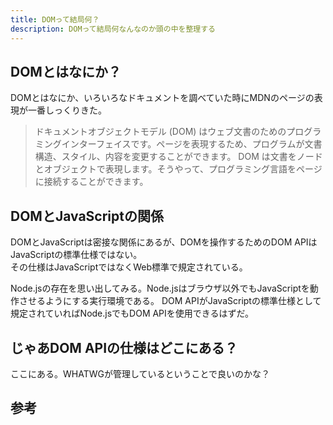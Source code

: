 ```yaml
---
title: DOMって結局何？
description: DOMって結局何なんなのか頭の中を整理する
---
```



## DOMとはなにか？

DOMとはなにか、いろいろなドキュメントを調べていた時にMDNのページの表現が一番しっくりきた。

> ドキュメントオブジェクトモデル (DOM) はウェブ文書のためのプログラミングインターフェイスです。ページを表現するため、プログラムが文書構造、スタイル、内容を変更することができます。 DOM は文書をノードとオブジェクトで表現します。そうやって、プログラミング言語をページに接続することができます。

<LinkPreview id="https://developer.mozilla.org/ja/docs/Web/API/Document_Object_Model/Introduction" />

## DOMとJavaScriptの関係

DOMとJavaScriptは密接な関係にあるが、DOMを操作するためのDOM APIはJavaScriptの標準仕様ではない。  
その仕様はJavaScriptではなくWeb標準で規定されている。

<Aside>
  Node.jsの存在を思い出してみる。Node.jsはブラウザ以外でもJavaScriptを動作させるようにする実行環境である。
  DOM APIがJavaScriptの標準仕様として規定されていればNode.jsでもDOM
  APIを使用できるはずだ。
</Aside>

## じゃあDOM APIの仕様はどこにある？

ここにある。WHATWGが管理しているということで良いのかな？

<LinkPreview id="https://dom.spec.whatwg.org/" />

## 参考

<LinkPreview id="https://developer.mozilla.org/ja/docs/Web/API/Document_Object_Model" />

<LinkPreview id="https://developer.mozilla.org/ja/docs/Web/API/Document_Object_Model/Introduction" />

<LinkPreview id="https://web.dev/articles/critical-rendering-path/constructing-the-object-model?hl=ja" />
